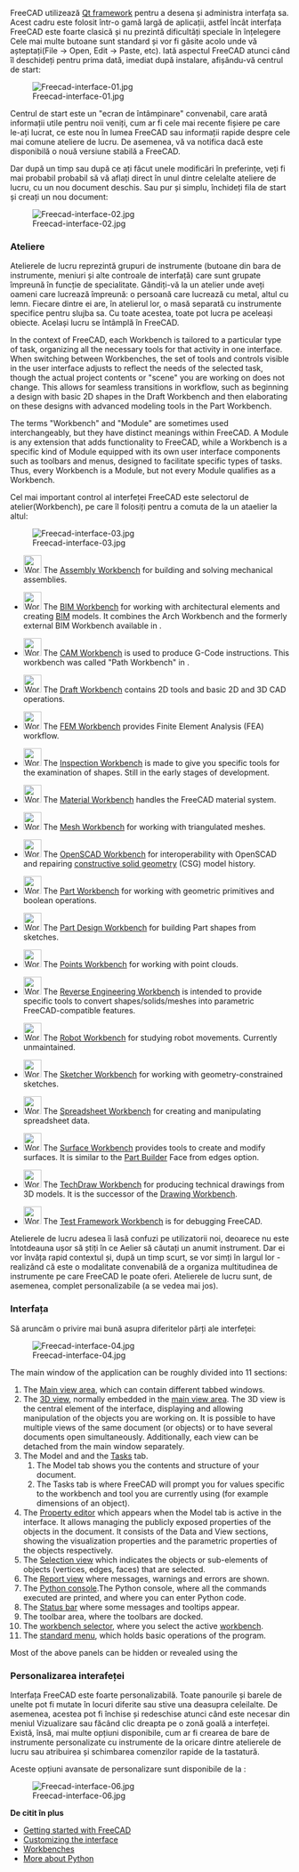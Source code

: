 <languages/>

{{Docnav
|[[Manual:Installing|Manual:Installing]]
|[[Manual:Navigating_in_the_3D_view|Manual:Navigating in the 3D view]]
|[[Manual:Introduction|Manual start]]
|IconC=Crystal_Clear_manual.png
}}

{{Manual:TOC}}

<div class="mw-translate-fuzzy">
FreeCAD utilizează [https://en.wikipedia.org/wiki/Qt_(software) Qt framework] pentru a desena și administra interfața sa. Acest cadru este folosit într-o gamă largă de aplicații, astfel încât interfața FreeCAD este foarte clasică și nu prezintă dificultăți speciale în înțelegere Cele mai multe butoane sunt standard și vor fi găsite acolo unde vă așteptați(File -> Open, Edit -> Paste, etc). Iată aspectul FreeCAD atunci când îl deschideți pentru prima dată, imediat după instalare, afișându-vă centrul de start:
</div>

<div class="mw-translate-fuzzy">
[[Image:Freecad-interface-01.jpg|none]]
</div>

<div class="mw-translate-fuzzy">
Centrul de start este un "ecran de întâmpinare" convenabil, care arată informații utile pentru noii veniți, cum ar fi cele mai recente fișiere pe care le-ați lucrat, ce este nou în lumea FreeCAD sau informații rapide despre cele mai comune ateliere de lucru. De asemenea, vă va notifica dacă este disponibilă o nouă versiune stabilă a FreeCAD.
</div>

<div class="mw-translate-fuzzy">
Dar după un timp sau după ce ați făcut unele modificări în preferințe, veți fi mai probabil probabil să vă aflați direct în unul dintre celelalte ateliere de lucru, cu un nou document deschis. Sau pur și simplu, închideți fila de start și creați un nou document:
</div>

<div class="mw-translate-fuzzy">
[[Image:Freecad-interface-02.jpg|none]]
</div>

<span id="Workbenches"></span>
=== Ateliere ===

<div class="mw-translate-fuzzy">
Atelierele de lucru reprezintă grupuri de instrumente (butoane din bara de instrumente, meniuri și alte controale de interfață) care sunt grupate împreună în funcție de specialitate. Gândiți-vă la un atelier unde aveți oameni care lucrează împreună: o persoană care lucrează cu metal, altul cu lemn. Fiecare dintre ei are, în atelierul lor, o masă separată cu instrumente specifice pentru slujba sa. Cu toate acestea, toate pot lucra pe aceleași obiecte. Același lucru se întâmplă în FreeCAD.
</div>

In the context of FreeCAD, each Workbench is tailored to a particular type of task, organizing all the necessary tools for that activity in one interface. When switching between Workbenches, the set of tools and controls visible in the user interface adjusts to reflect the needs of the selected task, though the actual project contents or "scene" you are working on does not change. This allows for seamless transitions in workflow, such as beginning a design with basic 2D shapes in the Draft Workbench and then elaborating on these designs with advanced modeling tools in the Part Workbench.

The terms "Workbench" and "Module" are sometimes used interchangeably, but they have distinct meanings within FreeCAD. A Module is any extension that adds functionality to FreeCAD, while a Workbench is a specific kind of Module equipped with its own user interface components such as toolbars and menus, designed to facilitate specific types of tasks. Thus, every Workbench is a Module, but not every Module qualifies as a Workbench.

Cel mai important control al interfeței FreeCAD este selectorul de atelier(Workbench), pe care îl folosiți pentru a comuta de la un ataelier la altul:

<div class="mw-translate-fuzzy">
[[Image:Freecad-interface-03.jpg|none]]
</div>

<!--Please keep this list consistent with Workbenches, Online_Help_Toc and User_hub-->
* [[Image:Workbench_Assembly.svg|32px]] The [[Assembly_Workbench|Assembly Workbench]] for building and solving mechanical assemblies. {{Version|1.0}}

* [[Image:Workbench_BIM.svg|32px]] The [[BIM_Workbench|BIM Workbench]] for working with architectural elements and creating [https://en.wikipedia.org/wiki/Building_information_modeling BIM] models. It combines the Arch Workbench and the formerly external BIM Workbench available in {{VersionMinus|0.21}}.

* [[Image:Workbench_CAM.svg|32px]] The [[CAM_Workbench|CAM Workbench]] is used to produce G-Code instructions. This workbench was called "Path Workbench" in {{VersionMinus|0.21}}.

* [[Image:Workbench_Draft.svg|32px]] The [[Draft_Workbench|Draft Workbench]] contains 2D tools and basic 2D and 3D CAD operations.

* [[Image:Workbench_FEM.svg|32px]] The [[FEM_Workbench|FEM Workbench]] provides Finite Element Analysis (FEA) workflow.

* [[Image:Workbench_Inspection.svg|32px]] The [[Inspection_Workbench|Inspection Workbench]] is made to give you specific tools for the examination of shapes. Still in the early stages of development.

* [[Image:Workbench_Material.svg|32px]] The [[Material_Workbench|Material Workbench]] handles the FreeCAD material system. {{Version|1.0}}

* [[Image:Workbench_Mesh.svg|32px]] The [[Mesh_Workbench|Mesh Workbench]] for working with triangulated meshes.

* [[Image:Workbench_OpenSCAD.svg|32px]] The [[OpenSCAD_Workbench|OpenSCAD Workbench]] for interoperability with OpenSCAD and repairing [[Constructive_solid_geometry|constructive solid geometry]] (CSG) model history.

* [[Image:Workbench_Part.svg|32px]] The [[Part_Workbench|Part Workbench]] for working with geometric primitives and boolean operations.

* [[Image:Workbench_PartDesign.svg|32px]] The [[PartDesign_Workbench|Part Design Workbench]] for building Part shapes from sketches.

* [[Image:Workbench_Points.svg|32px]] The [[Points_Workbench|Points Workbench]] for working with point clouds.

* [[Image:Workbench_Reverse_Engineering.svg|32px]] The [[Reverse_Engineering_Workbench|Reverse Engineering Workbench]] is intended to provide specific tools to convert shapes/solids/meshes into parametric FreeCAD-compatible features.

* [[Image:Workbench_Robot.svg|32px]] The [[Robot_Workbench|Robot Workbench]] for studying robot movements. Currently unmaintained.

* [[Image:Workbench_Sketcher.svg|32px]] The [[Sketcher_Workbench|Sketcher Workbench]] for working with geometry-constrained sketches.

* [[Image:Workbench_Spreadsheet.svg|32px]] The [[Spreadsheet_Workbench|Spreadsheet Workbench]] for creating and manipulating spreadsheet data.

* [[Image:Workbench_Surface.svg|32px]] The [[Surface_Workbench|Surface Workbench]] provides tools to create and modify surfaces. It is similar to the [[Part_Builder|Part Builder]] Face from edges option.

* [[Image:Workbench_TechDraw.svg|32px]] The [[TechDraw_Workbench|TechDraw Workbench]] for producing technical drawings from 3D models. It is the successor of the [[Drawing_Workbench|Drawing Workbench]].

* [[Image:Workbench_Test.svg|32px]] The [[Testing|Test Framework Workbench]] is for debugging FreeCAD.

<div class="mw-translate-fuzzy">
Atelierele de lucru adesea îi lasă confuzi  pe utilizatorii noi, deoarece nu este întotdeauna ușor să știți în ce Aelier să căutați un anumit instrument. Dar ei vor învăța rapid contextul și, după un timp scurt, se vor simți în largul lor - realizând că este o modalitate convenabilă de a organiza multitudinea de instrumente pe care FreeCAD le poate oferi. Atelierele de lucru sunt, de asemenea, complet personalizabile (a se vedea mai jos).
</div>

<span id="The_interface"></span>
=== Interfața ===

Să aruncăm o privire mai bună asupra diferitelor părți ale interfeței:

<div class="mw-translate-fuzzy">
[[Image:Freecad-interface-04.jpg|none]]
</div>

The main window of the application can be roughly divided into 11 sections:

# The [[Main_view_area|Main view area]], which can contain different tabbed windows.
# The [[3D_view|3D view]], normally embedded in the [[Main_view_area|main view area]]. The 3D view is the central element of the interface, displaying and allowing manipulation of the objects you are working on. It is possible to have multiple views of the same document (or objects) or to have several documents open simultaneously. Additionally, each view can be detached from the main window separately. 
#The Model and and the [[Task_panel|Tasks]] tab.
## The Model tab shows you the contents and structure of your document.
## The Tasks tab is where FreeCAD will prompt you for values specific to the workbench and tool you are currently using (for example dimensions of an object).
# The [[Property_editor|Property editor]] which appears when the Model tab is active in the interface. It allows managing the publicly exposed properties of the objects in the document. It consists of the Data and View sections, showing the visualization properties and the parametric properties of the objects respectively.
#The [[Selection_view|Selection view]] which indicates the objects or sub-elements of objects (vertices, edges, faces) that are selected.
#The [[Report_view|Report view]] where messages, warnings and errors are shown.
#The [[Python_console|Python console]].The Python console, where all the commands executed are printed, and where you can enter Python code.
# The [[Status_bar|Status bar]] where some messages and tooltips appear.
# The toolbar area, where the toolbars are docked.
#The [[Std_Workbench|workbench selector]], where you select the active [[Workbenches|workbench]].
# The [[Standard_Menu|standard menu]], which holds basic operations of the program.

Most of the above panels can be hidden or revealed using the {{MenuCommand|View → Panels menu}}

<span id="Customizing_the_interface"></span>
=== Personalizarea interafeței ===

<div class="mw-translate-fuzzy">
Interfața FreeCAD este foarte personalizabilă. Toate panourile și barele de unelte pot fi mutate în locuri diferite sau stive una deasupra celeilalte. De asemenea, acestea pot fi închise și redeschise atunci când este necesar din meniul Vizualizare sau făcând clic dreapta pe o zonă goală a interfeței. Există, însă, mai multe opțiuni disponibile, cum ar fi crearea de bare de instrumente personalizate cu instrumente de la oricare dintre atelierele de lucru sau atribuirea și schimbarea comenzilor rapide de la tastatură.
</div>

<div class="mw-translate-fuzzy">
Aceste opțiuni avansate de personalizare sunt disponibile de la {{MenuCommand|Tools -> Customize menu}}:
</div>

<div class="mw-translate-fuzzy">
[[Image:Freecad-interface-06.jpg|none]]
</div>

'''De citit în plus'''

* [[Getting started|Getting started with FreeCAD]]
* [[Interface Customization|Customizing the interface]]
* [[Workbenches]]
* [https://www.python.org More about Python]


{{Docnav
|[[Manual:Installing|Manual:Installing]]
|[[Manual:Navigating_in_the_3D_view|Manual:Navigating in the 3D view]]
|[[Manual:Introduction|Manual start]]
|IconC=Crystal_Clear_manual.png
}}